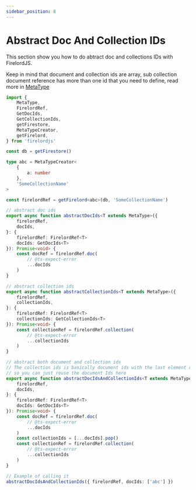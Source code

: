 ```yaml
---
sidebar_position: 8
---
```


# Abstract Doc And Collection IDs

This section show you how to do abtract doc and collections IDs with FirelordJS.

Keep in mind that document and collection ids are array, sub collection document reference has more than one id that you need to define, read more in [MetaType](./metatype)

```ts
import {
	MetaType,
	FirelordRef,
	GetDocIds,
	GetCollectionIds,
	getFirestore,
	MetaTypeCreator,
	getFirelord,
} from 'firelordjs'

const db = getFirestore()

type abc = MetaTypeCreator<
	{
		a: number
	},
	'SomeCollectionName'
>

const firelordRef = getFirelord<abc>(db, 'SomeCollectionName')

// abstract doc ids
export async function abstractDocIds<T extends MetaType>({
	firelordRef,
	docIds,
}: {
	firelordRef: FirelordRef<T>
	docIds: GetDocIds<T>
}): Promise<void> {
	const docRef = firelordRef.doc(
		// @ts-expect-error
		...docIds
	)
}

// abstract collection ids
export async function abstractCollectionIds<T extends MetaType>({
	firelordRef,
	collectionIds,
}: {
	firelordRef: FirelordRef<T>
	collectionIds: GetCollectionIds<T>
}): Promise<void> {
	const collectionRef = firelordRef.collection(
		// @ts-expect-error
		...collectionIds
	)
}

// abstract both document and collection ids
// The collection ids is basically document ids with the last element removed
// so you can just reuse the document Ids here
export async function abstractDocIdsAndCollectionIds<T extends MetaType>({
	firelordRef,
	docIds,
}: {
	firelordRef: FirelordRef<T>
	docIds: GetDocIds<T>
}): Promise<void> {
	const docRef = firelordRef.doc(
		// @ts-expect-error
		...docIds
	)
	const collectionIds = [...docIds].pop()
	const collectionRef = firelordRef.collection(
		// @ts-expect-error
		...collectionIds
	)
}

// Example of calling it
abstractDocIdsAndCollectionIds({ firelordRef, docIds: ['abc'] })
```

